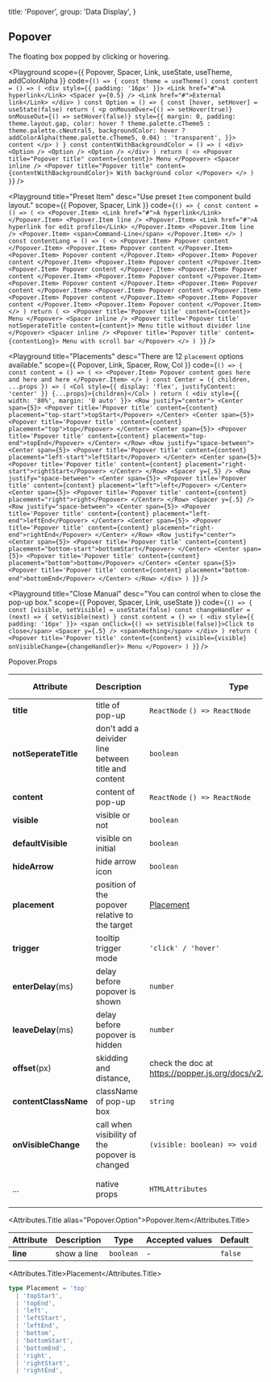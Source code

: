 
  title: 'Popover',
  group: 'Data Display',
}

## Popover

The floating box popped by clicking or hovering.

<Playground
  scope={{ Popover, Spacer, Link, useState, useTheme, addColorAlpha }}
  code={`
() => {
  const theme = useTheme()
  const content = () => (
    <div style={{ padding: '16px' }}>
      <Link href="#">A hyperlink</Link>
      <Spacer y={0.5} />
      <Link href="#">External link</Link>
    </div>
  )
  const Option = () => {
    const [hover, setHover] = useState(false)
    return (
      <p
        onMouseOver={() => setHover(true)}
        onMouseOut={() => setHover(false)}
        style={{
          margin: 0,
          padding: theme.layout.gap,
          color: hover ? theme.palette.cTheme5 : theme.palette.cNeutral5,
          backgroundColor: hover ? addColorAlpha(theme.palette.cTheme5, 0.04) : 'transparent',
        }}>
        content
      </p>
    )
  }
  const contentWithBackgroundColor = () => (
    <div>
      <Option />
      <Option />
      <Option />
    </div>
  )
  return (
    <>
      <Popover title="Popover title" content={content}>
        Menu
      </Popover>
      <Spacer inline />
      <Popover title="Popover title" content={contentWithBackgroundColor}>
        With background color
      </Popover>
    </>
  )
}
`}
/>

<Playground
  title="Preset Item"
  desc="Use preset `Item` component build layout."
  scope={{ Popover, Spacer, Link }}
  code={`
() => {
  const content = () => (
    <>
      <Popover.Item>
        <Link href="#">A hyperlink</Link>
      </Popover.Item>
      <Popover.Item line />
      <Popover.Item>
        <Link href="#">A hyperlink for edit profile</Link>
      </Popover.Item>
      <Popover.Item line />
      <Popover.Item>
        <span>Command-Line</span>
      </Popover.Item>
    </>
  )
  const contentLong = () => (
    <>
      <Popover.Item>
        Popover content
      </Popover.Item>
      <Popover.Item>
        Popover content
      </Popover.Item>
      <Popover.Item>
        Popover content
      </Popover.Item>
      <Popover.Item>
        Popover content
      </Popover.Item>
      <Popover.Item>
        Popover content
      </Popover.Item>
      <Popover.Item>
        Popover content
      </Popover.Item>
      <Popover.Item>
        Popover content
      </Popover.Item>
      <Popover.Item>
        Popover content
      </Popover.Item>
      <Popover.Item>
        Popover content
      </Popover.Item>
      <Popover.Item>
        Popover content
      </Popover.Item>
      <Popover.Item>
        Popover content
      </Popover.Item>
      <Popover.Item>
        Popover content
      </Popover.Item>
      <Popover.Item>
        Popover content
      </Popover.Item>
      <Popover.Item>
        Popover content
      </Popover.Item>
    </>
  )
  return (
    <>
      <Popover title='Popover title' content={content}>
        Menu
      </Popover>
      <Spacer inline />
      <Popover title='Popover title' notSeperateTitle content={content}>
        Menu title without divider line
      </Popover>
      <Spacer inline />
      <Popover title='Popover title' content={contentLong}>
        Menu with scroll bar
      </Popover>
    </>
  )
}
`}
/>

<Playground
  title="Placements"
  desc="There are 12 `placement` options available."
  scope={{ Popover, Link, Spacer, Row, Col }}
  code={`
() => {
  const content = () => (
    <>
      <Popover.Item>
        Popover content goes here and here and here
      </Popover.Item>
    </>
  )
  const Center = ({ children, ...props }) => (
    <Col style={{ display: 'flex', justifyContent: 'center' }} {...props}>{children}</Col>
  )
  return (
    <div style={{ width: '80%', margin: '0 auto' }}>
      <Row justify="center">
        <Center span={5}>
          <Popover title='Popover title' content={content} placement="top-start">topStart</Popover>
        </Center>
        <Center span={5}>
          <Popover title='Popover title' content={content} placement="top">top</Popover>
        </Center>
        <Center span={5}>
          <Popover title='Popover title' content={content} placement="top-end">topEnd</Popover>
        </Center>
      </Row>
      <Row justify="space-between">
        <Center span={5}>
          <Popover title='Popover title' content={content} placement="left-start">leftStart</Popover>
        </Center>
        <Center span={5}>
          <Popover title='Popover title' content={content} placement="right-start">rightStart</Popover>
        </Center>
      </Row>
      <Spacer y={.5} />
      <Row justify="space-between">
        <Center span={5}>
          <Popover title='Popover title' content={content} placement="left">left</Popover>
        </Center>
        <Center span={5}>
          <Popover title='Popover title' content={content} placement="right">right</Popover>
        </Center>
      </Row>
      <Spacer y={.5} />
      <Row justify="space-between">
        <Center span={5}>
          <Popover title='Popover title' content={content} placement="left-end">leftEnd</Popover>
        </Center>
        <Center span={5}>
          <Popover title='Popover title' content={content} placement="right-end">rightEnd</Popover>
        </Center>
      </Row>
      <Row justify="center">
        <Center span={5}>
          <Popover title='Popover title' content={content} placement="bottom-start">bottomStart</Popover>
        </Center>
        <Center span={5}>
          <Popover title='Popover title' content={content} placement="bottom">bottom</Popover>
        </Center>
        <Center span={5}>
          <Popover title='Popover title' content={content} placement="bottom-end">bottomEnd</Popover>
        </Center>
      </Row>
    </div>
  )
}
`}
/>

<Playground
  title="Close Manual"
  desc="You can control when to close the pop-up box."
  scope={{ Popover, Spacer, Link, useState }}
  code={`
() => {
  const [visible, setVisible] = useState(false)
  const changeHandler = (next) => {
    setVisible(next)
  }
  const content = () => (
    <div style={{ padding: '16px' }}>
      <span onClick={() => setVisible(false)}>Click to close</span>
      <Spacer y={.5} />
      <span>Nothing</span>
    </div>
  )
  return (
    <Popover title='Popover title' content={content} visible={visible}
      onVisibleChange={changeHandler}>
      Menu
    </Popover>
  )
}
`}
/>

<Attributes edit="/pages/en-us/components/popover.mdx">
<Attributes.Title>Popover.Props</Attributes.Title>

| Attribute            | Description                                         | Type                                                             | Accepted values                  | Default   |
| -------------------- | --------------------------------------------------- | ---------------------------------------------------------------- | -------------------------------- | --------- |
| **title**            | title of pop-up                                     | `ReactNode` `() => ReactNode`                                    | -                                | -         |
| **notSeperateTitle** | don't add a deivider line between title and content | `boolean`                                                        | -                                | `false`   |
| **content**          | content of pop-up                                   | `ReactNode` `() => ReactNode`                                    | -                                | -         |
| **visible**          | visible or not                                      | `boolean`                                                        | -                                | `false`   |
| **defaultVisible**   | visible on initial                                  | `boolean`                                                        | -                                | `false`   |
| **hideArrow**        | hide arrow icon                                     | `boolean`                                                        | -                                | `false`   |
| **placement**        | position of the popover relative to the target      | [Placement](#placement)                                          | -                                | `bottom`  |
| **trigger**          | tooltip trigger mode                                | `'click' / 'hover'`                                              | -                                | `click`   |
| **enterDelay**(ms)   | delay before popover is shown                       | `number`                                                         | -                                | `100`     |
| **leaveDelay**(ms)   | delay before popover is hidden                      | `number`                                                         | -                                | `0`       |
| **offset**(px)       | skidding and distance,                              | check the doc at https://popper.js.org/docs/v2/modifiers/offset/ | -                                | `[0, 10]` |
| **contentClassName** | className of pop-up box                             | `string`                                                         | -                                | -         |
| **onVisibleChange**  | call when visibility of the popover is changed      | `(visible: boolean) => void`                                     | -                                | -         |
| ...                  | native props                                        | `HTMLAttributes`                                                 | `'id', 'name', 'className', ...` | -         |

<Attributes.Title alias="Popover.Option">Popover.Item</Attributes.Title>

| Attribute | Description | Type      | Accepted values | Default |
| --------- | ----------- | --------- | --------------- | ------- |
| **line**  | show a line | `boolean` | -               | `false` |

<Attributes.Title>Placement</Attributes.Title>

```ts
type Placement = 'top'
  | 'topStart',
  | 'topEnd',
  | 'left',
  | 'leftStart',
  | 'leftEnd',
  | 'bottom',
  | 'bottomStart',
  | 'bottomEnd',
  | 'right',
  | 'rightStart',
  | 'rightEnd',
```

</Attributes>

